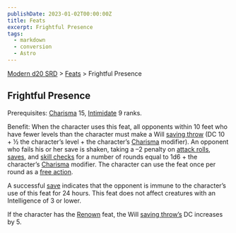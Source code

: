 ```yaml
---
publishDate: 2023-01-02T00:00:00Z
title: Feats
excerpt: Frightful Presence
tags:
  - markdown
  - conversion
  - Astro
---
```


[Modern d20 SRD](/#modernD20) > [Feats](modern-d20-srd-feats-index) > Frightful Presence

## Frightful Presence

Prerequisites: [Charisma](modern-d20-srd-basics-ability-scores) 15,
[Intimidate](modern-d20-srd-skills-intimidate) 9 ranks.

Benefit: When the character uses this feat, all opponents within 10 feet who
have fewer levels than the character must make a Will [saving throw](modern-d20-srd-basics-saving-throws) (DC 10 + ½ the character’s level +
the character’s [Charisma](modern-d20-srd-basics-ability-scores) modifier). An
opponent who fails his or her save is shaken, taking a –2 penalty on [attack rolls](modern-d20-srd-combat-attack-roll), [saves](modern-d20-srd-basics-saving-throws), and [skill checks](modern-d20-srd-skills-skill-basics-php#skill-check-index) for a number of rounds equal to 1d6 + the character’s
[Charisma](modern-d20-srd-basics-ability-scores) modifier. The character can
use the feat once per round as a [free action](modern-d20-srd-combat-action-types).

A successful [save](modern-d20-srd-basics-saving-throws) indicates that the
opponent is immune to the character’s use of this feat for 24 hours. This feat
does not affect creatures with an Intelligence of 3 or lower.

If the character has the [Renown](modern-d20-srd-feats-renown) feat, the Will
[saving throw’s](modern-d20-srd-basics-saving-throws) DC increases by 5.

